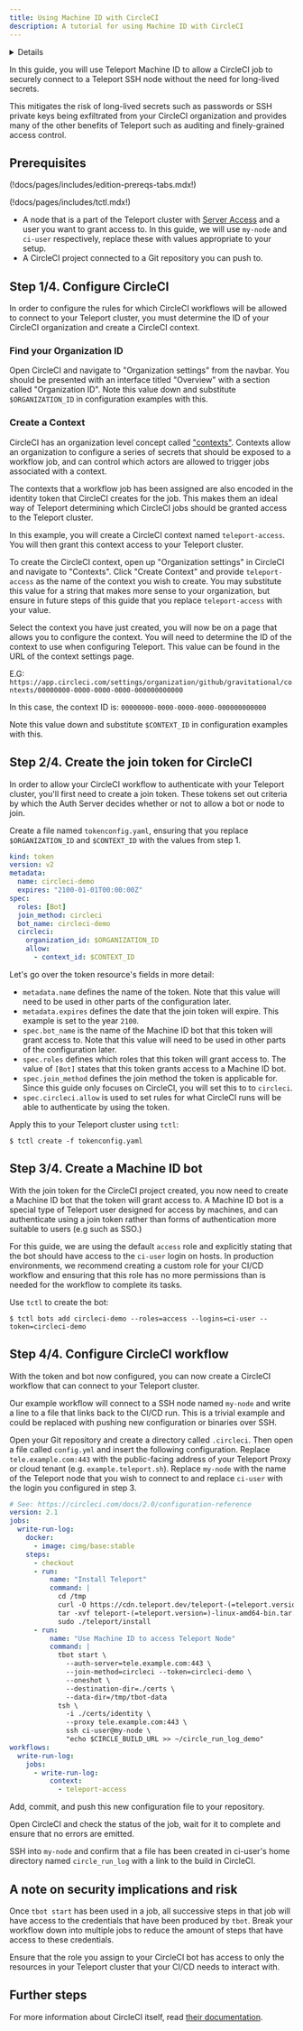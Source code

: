```yaml
---
title: Using Machine ID with CircleCI
description: A tutorial for using Machine ID with CircleCI
---
```


<Details
  title="Version warning"
  opened={true}
  scope={["oss", "enterprise"]}
  scopeOnly={true}
  min="11.0"
>
  Machine ID for CircleCI is available starting from Teleport `v11.1`.
</Details>

In this guide, you will use Teleport Machine ID to allow a CircleCI job to
securely connect to a Teleport SSH node without the need for long-lived secrets.

This mitigates the risk of long-lived secrets such as passwords or SSH private
keys being exfiltrated from your CircleCI organization and provides many of
the other benefits of Teleport such as auditing and finely-grained access
control.

## Prerequisites

(!docs/pages/includes/edition-prereqs-tabs.mdx!)

(!docs/pages/includes/tctl.mdx!)

- A node that is a part of the Teleport cluster with
[Server Access](https://goteleport.com/docs/server-access/introduction/) and a
user you want to grant access to. In this guide, we will use `my-node` and
`ci-user` respectively, replace these with values appropriate to your setup.
- A CircleCI project connected to a Git repository you can push to.

## Step 1/4. Configure CircleCI

In order to configure the rules for which CircleCI workflows will be allowed to
connect to your Teleport cluster, you must determine the ID of your CircleCI
organization and create a CircleCI context.

### Find your Organization ID

Open CircleCI and navigate to "Organization settings" from the navbar.
You should be presented with an interface titled "Overview" with a section
called "Organization ID". Note this value down and substitute `$ORGANIZATION_ID`
in configuration examples with this.

### Create a Context

CircleCI has an organization level concept called
["contexts"](https://circleci.com/docs/contexts/). Contexts allow an
organization to configure a series of secrets that should be exposed to a
workflow job, and can control which actors are allowed to trigger jobs
associated with a context.

The contexts that a workflow job has been assigned are also encoded in the
identity token that CircleCI creates for the job. This makes them an ideal way
of Teleport determining which CircleCI jobs should be granted access to the
Teleport cluster.

In this example, you will create a CircleCI context named `teleport-access`.
You will then grant this context access to your Teleport cluster.

To create the CircleCI context, open up "Organization settings" in CircleCI
and navigate to "Contexts". Click "Create Context" and provide `teleport-access`
as the name of the context you wish to create. You may substitute this value
for a string that makes more sense to your organization, but ensure in future
steps of this guide that you replace `teleport-access` with your value.

Select the context you have just created, you will now be on a page that allows
you to configure the context. You will need to determine the ID of the context
to use when configuring Teleport. This value can be found in the URL of the
context settings page.

E.G:
`https://app.circleci.com/settings/organization/github/gravitational/contexts/00000000-0000-0000-0000-000000000000`

In this case, the context ID is: `00000000-0000-0000-0000-000000000000`

Note this value down and substitute `$CONTEXT_ID` in configuration examples
with this.

## Step 2/4. Create the join token for CircleCI

In order to allow your CircleCI workflow to authenticate with your Teleport
cluster, you'll first need to create a join token. These tokens set out criteria
by which the Auth Server decides whether or not to allow a bot or node to join.

Create a file named `tokenconfig.yaml`, ensuring that you replace
`$ORGANIZATION_ID` and `$CONTEXT_ID` with the values from step 1.

```yaml
kind: token
version: v2
metadata:
  name: circleci-demo
  expires: "2100-01-01T00:00:00Z"
spec:
  roles: [Bot]
  join_method: circleci
  bot_name: circleci-demo
  circleci:
    organization_id: $ORGANIZATION_ID
    allow:
      - context_id: $CONTEXT_ID
```

Let's go over the token resource's fields in more detail:

- `metadata.name` defines the name of the token. Note that this value will need
to be used in other parts of the configuration later.
- `metadata.expires` defines the date that the join token will expire. This
example is set to the year `2100`.
- `spec.bot_name` is the name of the Machine ID bot that this token will grant
access to. Note that this value will need to be used in other parts of the
configuration later.
- `spec.roles` defines which roles that this token will grant access to. The
value of `[Bot]` states that this token grants access to a Machine ID bot.
- `spec.join_method` defines the join method the token is applicable for. Since
this guide only focuses on CircleCI, you will set this to to `circleci`.
- `spec.circleci.allow` is used to set rules for what CircleCI runs will be able
to authenticate by using the token.

Apply this to your Teleport cluster using `tctl`:

```code
$ tctl create -f tokenconfig.yaml
```

## Step 3/4. Create a Machine ID bot

With the join token for the CircleCI project created, you now need to create a
Machine ID bot that the token will grant access to. A Machine ID bot is a
special type of Teleport user designed for access by machines, and can
authenticate using a join token rather than forms of authentication more
suitable to users (e.g such as SSO.)

For this guide, we are using the default `access` role and explicitly stating
that the bot should have access to the `ci-user` login on hosts. In production
environments, we recommend creating a custom role for your CI/CD workflow and
ensuring that this role has no more permissions than is needed for the workflow
to complete its tasks.

Use `tctl` to create the bot:

```code
$ tctl bots add circleci-demo --roles=access --logins=ci-user --token=circleci-demo
```

## Step 4/4. Configure CircleCI workflow

With the token and bot now configured, you can now create a CircleCI workflow
that can connect to your Teleport cluster.

Our example workflow will connect to a SSH node named `my-node` and write a
line to a file that links back to the CI/CD run. This is a trivial example and
could be replaced with pushing new configuration or binaries over SSH.

Open your Git repository and create a directory called `.circleci`. Then open
a file called `config.yml` and insert the following configuration. Replace
`tele.example.com:443` with the public-facing address of your Teleport Proxy or
cloud tenant (e.g. `example.teleport.sh`). Replace `my-node` with the name of
the Teleport node that you wish to connect to and replace `ci-user` with the
login you configured in step 3.

```yaml
# See: https://circleci.com/docs/2.0/configuration-reference
version: 2.1
jobs:
  write-run-log:
    docker:
      - image: cimg/base:stable
    steps:
      - checkout
      - run:
          name: "Install Teleport"
          command: |
            cd /tmp
            curl -O https://cdn.teleport.dev/teleport-(=teleport.version=)-linux-amd64-bin.tar.gz
            tar -xvf teleport-(=teleport.version=)-linux-amd64-bin.tar.gz
            sudo ./teleport/install
      - run:
          name: "Use Machine ID to access Teleport Node"
          command: |
            tbot start \
              --auth-server=tele.example.com:443 \
              --join-method=circleci --token=circleci-demo \
              --oneshot \
              --destination-dir=./certs \
              --data-dir=/tmp/tbot-data
            tsh \
              -i ./certs/identity \
              --proxy tele.example.com:443 \
              ssh ci-user@my-node \
              "echo $CIRCLE_BUILD_URL >> ~/circle_run_log_demo"
workflows:
  write-run-log:
    jobs:
      - write-run-log:
          context:
            - teleport-access
```

Add, commit, and push this new configuration file to your repository.

Open CircleCI and check the status of the job, wait for it to complete and
ensure that no errors are emitted.

SSH into `my-node` and confirm that a file has been created in ci-user's home
directory named `circle_run_log` with a link to the build in CircleCI.

## A note on security implications and risk

Once `tbot start` has been used in a job, all successive steps in that job will
have access to the credentials that have been produced by `tbot`. Break your
workflow down into multiple jobs to reduce the amount of steps that have access
to these credentials.

Ensure that the role you assign to your CircleCI bot has access to only the
resources in your Teleport cluster that your CI/CD needs to interact with.

## Further steps

For more information about CircleCI itself, read
[their documentation](https://circleci.com/docs/).
